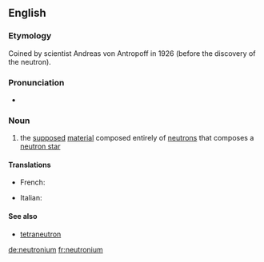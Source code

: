 ==English==

===Etymology===
Coined by scientist Andreas von Antropoff in 1926 (before the discovery of the neutron).

===Pronunciation===
* {{enPR|no͞o-trōʹnē-əm}}

===Noun===
{{wikipedia}}
{{en-noun|-}}

# {{label|en|physics}} the [[supposed]] [[material]] composed entirely of [[neutron]]s that composes a [[neutron star]]

====Translations====
{{trans-top|neutron star material}}
* French: {{t+|fr|neutronium|m}}
{{trans-mid}}
* Italian: {{t|it|neutronio|m}}
{{trans-bottom}}

====See also====
* [[tetraneutron]]

[[de:neutronium]]
[[fr:neutronium]]